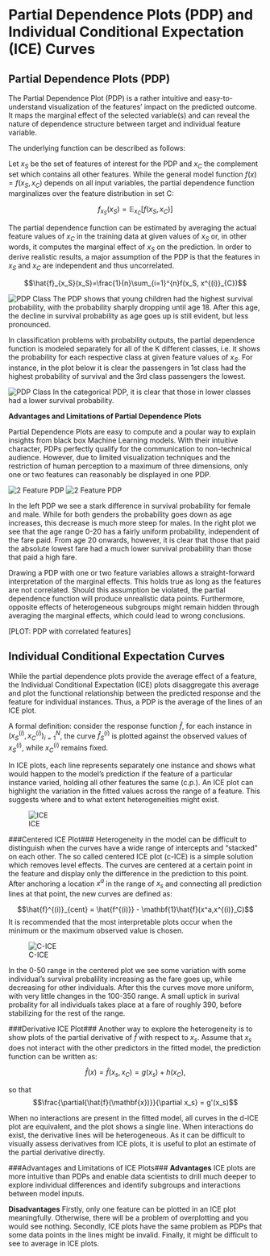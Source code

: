 # Partial Dependence Plots (PDP) and Individual Conditional Expectation (ICE) Curves

## Partial Dependence Plots (PDP)

The Partial Dependence Plot (PDP) is a rather intuitive and easy-to-understand visualization of the features' impact on the predicted outcome. It maps the marginal effect of the selected variable(s) and can reveal the nature of dependence structure between target and individual feature variable.\citep{Molnar2019}

The underlying function can be described as follows:

Let $x_S$ be the set of features of interest for the PDP and $x_C$ the complement set which contains all other features.
While the general model function $f(x) = f(x_S, x_C)$ depends on all input variables, the partial dependence function marginalizes over the feature distribution in set C:\citep{hastie2013elements}

$$f_{x_S}(x_S) = \mathbb{E}_{x_C}[f(x_S, x_C)]$$


The partial dependence function can be estimated by averaging the actual feature values of $x_C$ in the training data at given values of $x_S$ or, in other words, it computes the marginal effect of $x_S$ on the prediction. In order to derive realistic results, a major assumption of the PDP is that the features in $x_S$ and $x_C$ are independent and thus uncorrelated.\citep{hastie2013elements}

$$\hat{f}_{x_S}(x_S)=\frac{1}{n}\sum_{i=1}^{n}f(x_S, x^{(i)}_{C})$$

![PDP Class](images/age_pdp.jpeg)
The PDP shows that young children had the highest survival probability, with the probability sharply dropping until age 18. After this age, the decline in survival probability as age goes up is still evident, but less pronounced.

In classification problems with probability outputs, the partial dependence function is modeled separately for all of the K different classes, i.e. it shows the probability for each respective class at given feature values of $x_S$.\citep{hastie2013elements} For instance, in the plot below it is clear the passengers in 1st class had the highest probability of survival and the 3rd class passengers the lowest.
 
![PDP Class](images/pdp_class.jpeg)
In the categorical PDP, it is clear that those in lower classes had a lower survival probability.

**Advantages and Limitations of Partial Dependence Plots**

Partial Dependence Plots are easy to compute and a poular way to explain insights from black box Machine Learning models. With their intuitive character, PDPs perfectly qualify for the communication to non-technical audience. However, due to limited visualization techniques and the restriction of human perception to a maximum of three dimensions, only one or two features can reasonably be displayed in one PDP.\citep{Molnar2019}

![2 Feature PDP](images/pdp_2_features_1.jpeg)
![2 Feature PDP](images/pdp_2_features_2.jpeg)

In the left PDP we see a stark difference in survival probability for female and male. While for both genders the probability goes down as age increases, this decrease is much more steep for males. In the right plot we see that the age range 0-20 has a fairly uniform probability, independent of the fare paid. From age 20 onwards, however, it is clear that those that paid the absolute lowest fare had a much lower survival probability than those that paid a high fare.

Drawing a PDP with one or two feature variables allows a straight-forward interpretation of the marginal effects. This holds true as long as the features are not correlated. Should this assumption be violated, the partial dependence function will produce unrealistic data points. Furthermore, opposite effects of heterogeneous subgroups might remain hidden through averaging the marginal effects, which could lead to wrong conclusions.\citep{Molnar2019}

[PLOT: PDP with correlated features]


[^1]: Molnar. "Interpretable Machine Learning". https://christophm.github.io/interpretable-ml-book/simple.html.
[^2]: Hastie, Tibshirani, Friedman. The Elements of Statistical Learning. Springer. https://web.stanford.edu/~hastie/ElemStatLearn/printings/ESLII_print12.pdf.


## Individual Conditional Expectation Curves
While the partial dependence plots provide the average effect of a feature, the Individual Conditional Expectation (ICE) plots disaggregate this average and plot the functional relationship between the predicted response and the feature for individual instances. Thus, a PDP is the average of the lines of an ICE plot.\citep{Molnar2019}


A formal definition: consider the response function $\hat{f}$, for each instance in ${(x^{(i)}_S, x^{(i)}_C)}^N_{i=1}$, the curve $\hat{f}_S^{(i)}$ is plotted against the observed values of $x^{(i)}_S$, while $x^{(i)}_C$ remains fixed.\citep{Molnar2019}\citep{Goldstein2013}


In ICE plots, each line represents separately one instance and shows what would happen to the model’s prediction if the feature of a particular instance varied, holding all other features the same (c.p.). An ICE plot can highlight the variation in the fitted values across the range of a feature. This suggests where and to what extent heterogeneities might exist.

![ICE](images/ice_plot.jpeg)

###Centered ICE Plot###
Heterogeneity in the model can be difficult to distinguish when the curves have a wide range of intercepts and “stacked” on each other. The so called centered ICE plot (c-ICE) is a simple solution which removes level effects. The curves are centered at a certain point in the feature and display only the difference in the prediction to this point. \citep{Molnar2019} After anchoring a location $x^a$ in the range of $x_s$ and connecting all prediction lines at that point, the new curves are defined as:

$$\hat{f}^{(i)}_{cent} = \hat{f^{(i)}} - \mathbf{1}\hat{f}(x^a,x^{(i)}_C)$$
It is recommended that the most interpretable plots occur when the minimum or the maximum observed value is chosen.

![C-ICE](images/c_ice_plot.jpeg)

In the 0-50 range in the centered plot we see some variation with some individual's survival probalility increasing as the fare goes up, while decreasing for other individuals. After this the curves move more uniform, with very little changes in the 100-350 range. A small uptick in surival probality for all individuals takes place at a fare of roughly 390, before stabilizing for the rest of the range.

###Derivative ICE Plot###
Another way to explore the heterogeneity is to show plots of the partial derivative
of $\hat{f}$ with respect to $x_s$. Assume that $x_s$ does not interact
with the other predictors in the fitted model, the prediction function can be written as:

$$\hat{f}(x) = \hat{f}(x_s,x_C) = g(x_s) + h(x_C),$$ 

so that $$\frac{\partial{\hat{f}(\mathbf{x})}}{\partial x_s} = g'(x_s)$$

When no interactions are present in the fitted model, all curves in the d-ICE plot are equivalent, and the plot shows a single line. When interactions do exist, the derivative lines will be heterogeneous. As it can be difficult to visually assess derivatives from ICE plots, it is useful to plot an estimate of the partial derivative directly.\citep{Goldstein2013}


###Advantages and Limitations of ICE Plots###
**Advantages**
ICE plots are more intuitive than PDPs and enable data scientists to drill much deeper to explore individual differences and identify subgroups and interactions between model inputs. 

**Disadvantages**
Firstly, only one feature can be plotted in an ICE plot meaningfully. Otherwise, there will be a problem of overplotting and you would see nothing. Secondly, ICE plots have the same problem as PDPs that some data points in the lines might be invalid. Finally, it might be difficult to see to average in ICE plots.\citep{Molnar2019}








